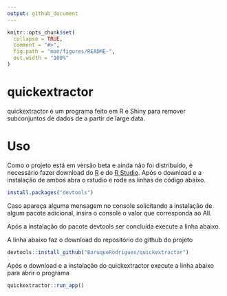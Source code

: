 ```yaml
---
output: github_document
---
```


<!-- README.md is generated from README.Rmd. Please edit that file -->

```r
knitr::opts_chunk$set(
  collapse = TRUE,
  comment = "#>",
  fig.path = "man/figures/README-",
  out.width = "100%"
)
```

# quickextractor

quickextractor é um programa feito em R e Shiny para remover subconjuntos de dados de a partir de large data. 

# Uso

Como o projeto está em versão beta e ainda não foi distribuído, é necessário fazer download do [R](https://cran.r-project.org/bin/windows/base/) e do [R Studio](https://posit.co/download/rstudio-desktop/). Após o download e a instalação de ambos abra o rstudio e rode as linhas de código abaixo.

```r
install.packages("devtools") 
```

Caso apareça alguma mensagem no console solicitando a instalação de algum pacote adicional, insira o console o valor que corresponda ao All.

Após a instalação do pacote devtools ser concluída execute a linha abaixo.

A linha abaixo faz o download do repositório do github do projeto
```r
devtools::install_github("BaruqueRodrigues/quickextractor")
```

Após o download e a instalação do quickextractor execute a linha abaixo para abrir o programa

```r
quickextractor::run_app()
```

